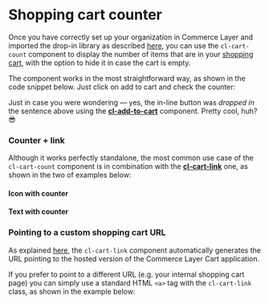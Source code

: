 
<Meta of={Stories} />

# Shopping cart counter

Once you have correctly set up your organization in Commerce Layer and imported the drop-in library as described [here](?path=/docs/getting-started--docs), you can use the `cl-cart-count` component to display the number of items that are in your [shopping cart](?path=/docs/components-cart-cl-cart--docs), with the option to hide it in case the cart is empty. 

<Controls of={Stories.Basic} />

The component works in the most straightforward way, as shown in the code snippet below. Just click on <cl-add-to-cart class="mx-1 px-2 py-1" code={codes.available}>add to cart</cl-add-to-cart> and check the counter:

<Canvas of={Stories.Basic} />

Just in case you were wondering — yes, the in-line button was *dropped in* the sentence above using the [**cl-add-to-cart**](?path=/docs/components-add-to-cart-cl-add-to-cart--docs) component. Pretty cool, huh? 😎

### Counter + link

Although it works perfectly standalone, the most common use case of the `cl-cart-count` component is in combination with the [**cl-cart-link**](?path=/docs/components-cart-cl-cart-link--docs) one, as shown in the two of examples below:

#### Icon with counter

<Canvas of={Stories.WithIcon} />

#### Text with counter

<Canvas of={Stories.WithText} />

###  Pointing to a custom shopping cart URL

As explained [here](?path=/docs/components-cart-cl-cart-link--docs), the `cl-cart-link` component automatically generates the URL pointing to the hosted version of the Commerce Layer Cart application.

If you prefer to point to a different URL (e.g. your internal shopping cart page) you can simply use a standard HTML `<a>` tag with the `cl-cart-link` class, as shown in the example below:

<Canvas of={Stories.LinkWithStyle} />

